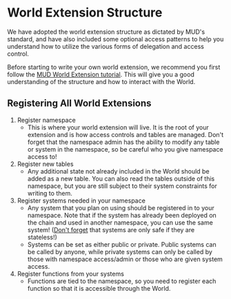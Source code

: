 # World Extension Structure

We have adopted the world extension structure as dictated by MUD's standard, and have
also included some optional access patterns to help you understand how to utilize the various
forms of delegation and access control.

Before starting to write your own world extension, we recommend you first follow the [MUD World Extension
tutorial](https://mud.dev/guides/extending-a-world). This will give you a good understanding of the
structure and how to interact with the World.

## Registering All World Extensions

1. Register namespace
   - This is where your world extension will live. It is the root of your
     extension and is how access controls and tables are managed. Don't forget
     that the namespace admin has the ability to modify any table or system in the
     namespace, so be careful who you give namespace access to!
2. Register new tables
   - Any additional state not already included in the World should be added
     as a new table. You can also read the tables outside of this namespace,
     but you are still subject to their system constraints for writing to them.
3. Register systems needed in your namespace
   - Any system that you plan on using should be
     registered in to your namespace. Note that if the
     system has already been deployed on the chain and used in another
     namespace, you can use the same system! ([Don't forget](./footguns.mdx) that systems are only
     safe if they are stateless!)
   - Systems can be set as either public or private. Public systems can be called by anyone, while private systems
     can only be called by those with namespace access/admin or those who are given system access.
4. Register functions from your systems
   - Functions are tied to the namespace, so you need to register each function
     so that it is accessible through the World.
